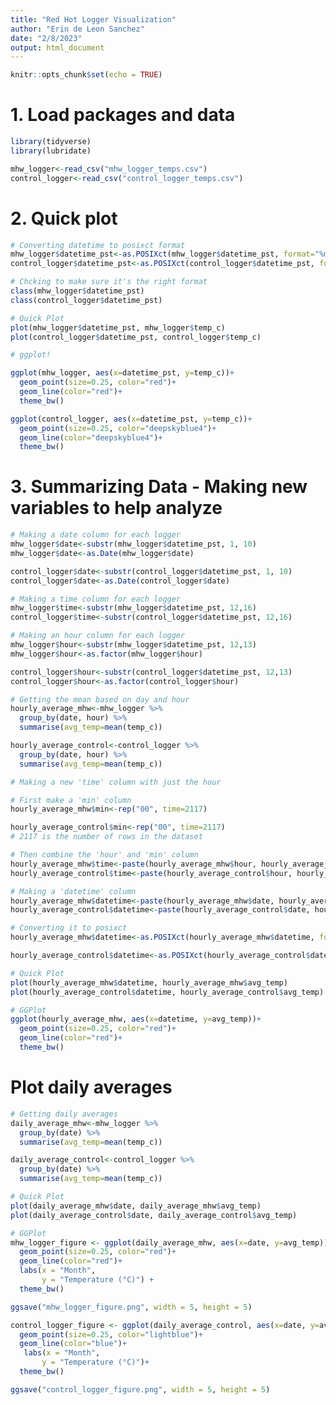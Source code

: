 ```yaml
---
title: "Red Hot Logger Visualization"
author: "Erin de Leon Sanchez"
date: "2/8/2023"
output: html_document
---
```


```r
knitr::opts_chunk$set(echo = TRUE)
```

# 1. Load packages and data
```r
library(tidyverse)
library(lubridate)

mhw_logger<-read_csv("mhw_logger_temps.csv")
control_logger<-read_csv("control_logger_temps.csv")
```

# 2. Quick plot
```r
# Converting datetime to posixct format
mhw_logger$datetime_pst<-as.POSIXct(mhw_logger$datetime_pst, format="%m/%d/%Y %H:%M:%S", tz="America/Los_Angeles")
control_logger$datetime_pst<-as.POSIXct(control_logger$datetime_pst, format="%m/%d/%Y %H:%M:%S", tz="America/Los_Angeles")

# Chcking to make sure it's the right format
class(mhw_logger$datetime_pst)
class(control_logger$datetime_pst)

# Quick Plot
plot(mhw_logger$datetime_pst, mhw_logger$temp_c)
plot(control_logger$datetime_pst, control_logger$temp_c)

# ggplot!

ggplot(mhw_logger, aes(x=datetime_pst, y=temp_c))+
  geom_point(size=0.25, color="red")+
  geom_line(color="red")+
  theme_bw()

ggplot(control_logger, aes(x=datetime_pst, y=temp_c))+
  geom_point(size=0.25, color="deepskyblue4")+
  geom_line(color="deepskyblue4")+
  theme_bw()
```


# 3. Summarizing Data - Making new variables to help analyze
```r
# Making a date column for each logger
mhw_logger$date<-substr(mhw_logger$datetime_pst, 1, 10)
mhw_logger$date<-as.Date(mhw_logger$date)

control_logger$date<-substr(control_logger$datetime_pst, 1, 10)
control_logger$date<-as.Date(control_logger$date)

# Making a time column for each logger
mhw_logger$time<-substr(mhw_logger$datetime_pst, 12,16)
control_logger$time<-substr(control_logger$datetime_pst, 12,16)

# Making an hour column for each logger
mhw_logger$hour<-substr(mhw_logger$datetime_pst, 12,13)
mhw_logger$hour<-as.factor(mhw_logger$hour)

control_logger$hour<-substr(control_logger$datetime_pst, 12,13)
control_logger$hour<-as.factor(control_logger$hour)

# Getting the mean based on day and hour
hourly_average_mhw<-mhw_logger %>% 
  group_by(date, hour) %>% 
  summarise(avg_temp=mean(temp_c))

hourly_average_control<-control_logger %>% 
  group_by(date, hour) %>% 
  summarise(avg_temp=mean(temp_c))

# Making a new 'time' column with just the hour

# First make a 'min' column
hourly_average_mhw$min<-rep("00", time=2117)

hourly_average_control$min<-rep("00", time=2117)
# 2117 is the number of rows in the dataset

# Then combine the 'hour' and 'min' column
hourly_average_mhw$time<-paste(hourly_average_mhw$hour, hourly_average_mhw$min, sep=":")
hourly_average_control$time<-paste(hourly_average_control$hour, hourly_average_control$min, sep=":")

# Making a 'datetime' column
hourly_average_mhw$datetime<-paste(hourly_average_mhw$date, hourly_average_mhw$time, sep=" ")
hourly_average_control$datetime<-paste(hourly_average_control$date, hourly_average_control$time, sep=" ")

# Converting it to posixct
hourly_average_mhw$datetime<-as.POSIXct(hourly_average_mhw$datetime, format="%Y-%m-%d %H:%M", tz="America/Los_Angeles")

hourly_average_control$datetime<-as.POSIXct(hourly_average_control$datetime, format="%Y-%m-%d %H:%M", tz="America/Los_Angeles")

# Quick Plot
plot(hourly_average_mhw$datetime, hourly_average_mhw$avg_temp)
plot(hourly_average_control$datetime, hourly_average_control$avg_temp)

# GGPlot
ggplot(hourly_average_mhw, aes(x=datetime, y=avg_temp))+
  geom_point(size=0.25, color="red")+
  geom_line(color="red")+
  theme_bw()
```

# Plot daily averages
```r
# Getting daily averages
daily_average_mhw<-mhw_logger %>% 
  group_by(date) %>% 
  summarise(avg_temp=mean(temp_c))

daily_average_control<-control_logger %>% 
  group_by(date) %>% 
  summarise(avg_temp=mean(temp_c))

# Quick Plot
plot(daily_average_mhw$date, daily_average_mhw$avg_temp)
plot(daily_average_control$date, daily_average_control$avg_temp)

# GGPlot
mhw_logger_figure <- ggplot(daily_average_mhw, aes(x=date, y=avg_temp))+
  geom_point(size=0.25, color="red")+
  geom_line(color="red")+
  labs(x = "Month",
       y = "Temperature (°C)") +
  theme_bw()

ggsave("mhw_logger_figure.png", width = 5, height = 5)

control_logger_figure <- ggplot(daily_average_control, aes(x=date, y=avg_temp))+
  geom_point(size=0.25, color="lightblue")+
  geom_line(color="blue")+
   labs(x = "Month",
       y = "Temperature (°C)")+
  theme_bw()

ggsave("control_logger_figure.png", width = 5, height = 5)
```

